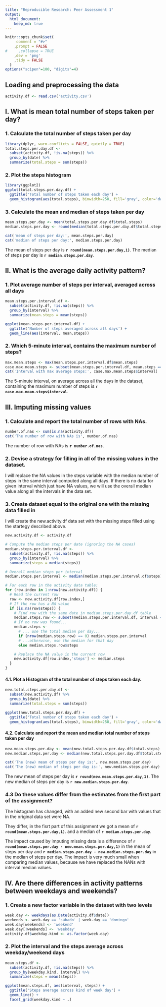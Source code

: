 ```yaml
---
title: "Reproducible Research: Peer Assessment 1"
output: 
  html_document:
    keep_md: true
---
```



```r
knitr::opts_chunk$set(
     comment = "#>"
    ,prompt = FALSE
#     ,collapse = TRUE
    ,dev = 'png'
    ,tidy = FALSE
  )
options("scipen"=100, "digits"=4)
```

## Loading and preprocessing the data
```r
activity.df <- read.csv('activity.csv')
```



## I. What is mean total number of steps taken per day?

### 1. Calculate the total number of steps taken per day

```r
library(dplyr, warn.conflicts = FALSE, quietly = TRUE)
total.steps.per.day.df <-
  subset(activity.df, !is.na(steps)) %>%
  group_by(date) %>%
  summarize(total.steps = sum(steps))
```

### 2. Plot the steps histogram

```r
library(ggplot2)
ggplot(total.steps.per.day.df) +
  ggtitle('Total number of steps taken each day') +
  geom_histogram(aes(total.steps), binwidth=250, fill='gray', color='darkgreen')
```

### 3. Calculate the mean and median of steps taken per day

```r
mean.steps.per.day <- mean(total.steps.per.day.df$total.steps)
median.steps.per.day <- round(median(total.steps.per.day.df$total.steps))

cat('mean of steps per day:', mean.steps.per.day)
cat('median of steps per day:', median.steps.per.day)
```

The mean of steps per day is **`r round(mean.steps.per.day,1)`**.
The median of steps per day is **`r median.steps.per.day`**.

## II. What is the average daily activity pattern?

### 1. Plot average number of steps per interval, averaged across all days

```r
mean.steps.per.interval.df <-
  subset(activity.df, !is.na(steps)) %>%
  group_by(interval) %>%
  summarize(mean.steps = mean(steps))

ggplot(mean.steps.per.interval.df) +
  ggtitle('Number of steps averaged across all days') +
  geom_line(aes(interval, mean.steps))
```

### 2. Which 5-minute interval, contains the maximum number of steps?

```r
max.mean.steps <- max(mean.steps.per.interval.df$mean.steps)
case.max.mean.steps <- subset(mean.steps.per.interval.df, mean.steps == max.mean.steps)
cat('Interval with max average steps:', case.max.mean.steps$interval)
```

The 5-minute interval, on average across all the days in the dataset, containing the maximum number of steps is **`r case.max.mean.steps$interval`**.

## III. Imputing missing values

### 1. Calculate and report the total number of rows with NAs.

```r
number.of.nas <- sum(is.na(activity.df))
cat('The number of row with NAs is', number.of.nas)
```

The number of row with NAs is **`r number.of.nas`**.

### 2. Devise a strategy for filling in all of the missing values in the dataset.

I will replace the NA values in the steps variable with the median number of steps in the same interval computed along all days. If there is no data for given interval which just have NA values, we will use the overall median value along all the intervals in the data set.

### 3. Create dataset equal to the original one with the missing data filled in

I will create the new.activity.df data set with the missing steps filled using the startegy described above.

```r
new.activity.df <- activity.df

# Compute the median steps per date (ignoring the NA cases)
median.steps.per.interval.df <-
  subset(activity.df, !is.na(steps)) %>%
  group_by(interval) %>%
  summarize(steps = median(steps))

# Overall median steps per interval
median.steps.per.interval <- median(median.steps.per.interval.df$steps)

# For each row in the activity data table:
for (row.index in 1:nrow(new.activity.df)) {
  # Read the current row
  row <- new.activity.df[row.index,]
  # If the row has a NA value
  if (is.na(row$steps)) {
    # Find row with the same date in median.steps.per.day.df table
    median.steps.row <- subset(median.steps.per.interval.df, interval == row$interval)
    # If no row was found...
    median.steps <-
      # ... use the total median per day...
      if (nrow(median.steps.row) == 0) median.steps.per.interval
      # ...otherwise, use the median for that day
      else median.steps.row$steps

    # Replace the NA value in the current row
    new.activity.df[row.index,'steps'] <- median.steps
  }
}
```

#### 4.1. Plot a  Histogram of the total number of steps taken each day.

```r
new.total.steps.per.day.df <-
  subset(new.activity.df) %>%
  group_by(date) %>%
  summarize(total.steps = sum(steps))

ggplot(new.total.steps.per.day.df) +  
  ggtitle('Total number of steps taken each day') +
  geom_histogram(aes(total.steps), binwidth=250, fill='gray', color='darkgreen')
```


#### 4.2. Calculate and report the mean and median total number of steps taken per day

```r
new.mean.steps.per.day <- mean(new.total.steps.per.day.df$total.steps)
new.median.steps.per.day <- median(new.total.steps.per.day.df$total.steps)

cat('The (new) mean of steps per day is:', new.mean.steps.per.day)
cat('The (new) median of steps per day is:', new.median.steps.per.day)
```

The new mean of steps per day is **`r round(new.mean.steps.per.day,1)`**.
The new median of steps per day is **`r new.median.steps.per.day`**.

### 4.3 Do these values differ from the estimates from the first part of the assignment?

The histogram has changed, with an added new second bar with values that in the original data set were NA.

They differ, in the fisrt part of this assignment we got a mean of **`r round(mean.steps.per.day,1)`**.
and a median of **`r median.steps.per.day`**. 

The impact caused by imputing missing data is a difference of **`r round(mean.steps.per.day - new.mean.steps.per.day,1)`** in the mean of steps per day and **`r median.steps.per.day - new.median.steps.per.day`** in the median of steps per day. The impact is very much small when comparing median values, because we have replaced the NANs with interval median values.

## IV. Are there differences in activity patterns between weekdays and weekends?

### 1. Create a new factor variable in the dataset with two levels

```r
week.day <- weekdays(as.Date(activity.df$date))
weekends <- week.day == 'sábado' | week.day == 'domingo'
week.day[weekends] <- 'weekend'
week.day[!weekends] <- 'weekday'
activity.df$weekday.kind <- as.factor(week.day)
```

### 2. Plot the interval and the steps average across weekday/weekend days

```r
mean.steps.df <-
  subset(activity.df, !is.na(steps)) %>%
  group_by(weekday.kind, interval) %>%
  summarize(steps = mean(steps))

ggplot(mean.steps.df, aes(interval, steps)) +
  ggtitle('Steps average across kind of week day') +
  geom_line() +
  facet_grid(weekday.kind ~ .)
```

